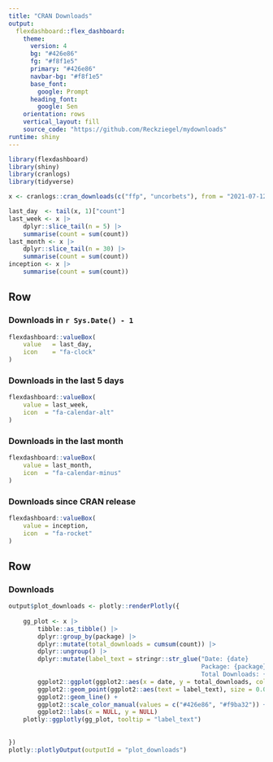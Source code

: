 ```yaml
---
title: "CRAN Downloads"
output: 
  flexdashboard::flex_dashboard:
    theme:
      version: 4
      bg: "#426e86"
      fg: "#f8f1e5" 
      primary: "#426e86"
      navbar-bg: "#f8f1e5"
      base_font: 
        google: Prompt
      heading_font:
        google: Sen
    orientation: rows
    vertical_layout: fill
    source_code: "https://github.com/Reckziegel/mydownloads"
runtime: shiny
---
```


```r
library(flexdashboard)
library(shiny)
library(cranlogs)
library(tidyverse)

```


```r
x <- cranlogs::cran_downloads(c("ffp", "uncorbets"), from = "2021-07-12")

last_day  <- tail(x, 1)["count"]
last_week <- x |> 
    dplyr::slice_tail(n = 5) |> 
    summarise(count = sum(count))
last_month <- x |> 
    dplyr::slice_tail(n = 30) |> 
    summarise(count = sum(count))
inception <- x |> 
    summarise(count = sum(count))
```


Row {data-height=150}
--------------------------------------------------------------------------------

### Downloads in `r Sys.Date() - 1`

```r
flexdashboard::valueBox(
    value   = last_day, 
    icon    = "fa-clock"
)
```

### Downloads in the last 5 days

```r
flexdashboard::valueBox(
    value = last_week,
    icon  = "fa-calendar-alt"
)
```

### Downloads in the last month

```r
flexdashboard::valueBox(
    value = last_month, 
    icon  = "fa-calendar-minus"
)
```

### Downloads since CRAN release

```r
flexdashboard::valueBox(
    value = inception, 
    icon  = "fa-rocket"
)
```

Row {data-height=850}
-----------------------------------------------------------------------

### Downloads

```r
output$plot_downloads <- plotly::renderPlotly({
    
    gg_plot <- x |> 
        tibble::as_tibble() |> 
        dplyr::group_by(package) |> 
        dplyr::mutate(total_downloads = cumsum(count)) |> 
        dplyr::ungroup() |> 
        dplyr::mutate(label_text = stringr::str_glue("Date: {date}
                                                     Package: {package}
                                                     Total Downloads: {total_downloads}")) |> 
        ggplot2::ggplot(ggplot2::aes(x = date, y = total_downloads, color = package)) + 
        ggplot2::geom_point(ggplot2::aes(text = label_text), size = 0.01) + 
        ggplot2::geom_line() + 
        ggplot2::scale_color_manual(values = c("#426e86", "#f9ba32")) + 
        ggplot2::labs(x = NULL, y = NULL)
    plotly::ggplotly(gg_plot, tooltip = "label_text")
    
    
})
plotly::plotlyOutput(outputId = "plot_downloads") 
```


